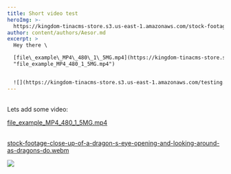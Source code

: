 ```yaml
---
title: Short video test
heroImg: >-
  https://kingdom-tinacms-store.s3.us-east-1.amazonaws.com/stock-footage-close-up-of-a-dragon-s-eye-opening-and-looking-around-as-dragons-do.webm
author: content/authors/Aesor.md
excerpt: >
  Hey there \

  [file\_example\_MP4\_480\_1\_5MG.mp4](https://kingdom-tinacms-store.s3.us-east-1.amazonaws.com/file_example_MP4_480_1_5MG.mp4
  "file_example_MP4_480_1_5MG.mp4")


  ![](https://kingdom-tinacms-store.s3.us-east-1.amazonaws.com/testing.jpg)
---
```


\
Lets add some video:

[file\_example\_MP4\_480\_1\_5MG.mp4](https://kingdom-tinacms-store.s3.us-east-1.amazonaws.com/file_example_MP4_480_1_5MG.mp4 "file_example_MP4_480_1_5MG.mp4")

\
[stock-footage-close-up-of-a-dragon-s-eye-opening-and-looking-around-as-dragons-do.webm](https://kingdom-tinacms-store.s3.us-east-1.amazonaws.com/stock-footage-close-up-of-a-dragon-s-eye-opening-and-looking-around-as-dragons-do.webm "stock-footage-close-up-of-a-dragon-s-eye-opening-and-looking-around-as-dragons-do.webm")

![](https://kingdom-tinacms-store.s3.us-east-1.amazonaws.com/testing.jpg)
